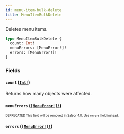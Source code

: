 ```yaml
---
id: menu-item-bulk-delete
title: MenuItemBulkDelete
---
```


Deletes menu items.

```graphql
type MenuItemBulkDelete {
  count: Int!
  menuErrors: [MenuError!]!
  errors: [MenuError!]!
}
```

### Fields

#### `count` ([`Int!`](/developer/api-reference/scalars/int.mdx))

Returns how many objects were affected.

#### `menuErrors` ([`[MenuError!]!`](/developer/api-reference/objects/menu-error.mdx))

<sub><sup><span className="deprecatedTag">DEPRECATED</span> This field will be removed in Saleor 4.0. Use `errors` field instead.</sup></sub>

#### `errors` ([`[MenuError!]!`](/developer/api-reference/objects/menu-error.mdx))
